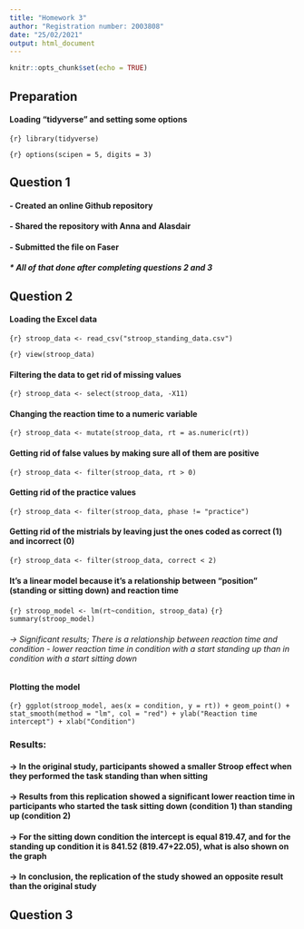 ```yaml
---
title: "Homework 3"
author: "Registration number: 2003808"
date: "25/02/2021"
output: html_document
---
```


```r
knitr::opts_chunk$set(echo = TRUE)
```


## Preparation

#### Loading "tidyverse" and setting some options

```{r} library(tidyverse) ```

```{r} options(scipen = 5, digits = 3) ```


## Question 1

#### - Created an online Github repository

#### - Shared the repository with Anna and Alasdair

#### - Submitted the file on Faser

##### * All of that done after completing questions 2 and 3


## Question 2

#### Loading the Excel data

```{r} stroop_data <- read_csv("stroop_standing_data.csv")```

```{r} view(stroop_data) ```

#### Filtering the data to get rid of missing values

```{r} stroop_data <- select(stroop_data, -X11)```

#### Changing the reaction time to a numeric variable

```{r} stroop_data <- mutate(stroop_data, rt = as.numeric(rt)) ```

#### Getting rid of false values by making sure all of them are positive

```{r} stroop_data <- filter(stroop_data, rt > 0) ```

#### Getting rid of the practice values

```{r} stroop_data <- filter(stroop_data, phase != "practice") ```

#### Getting rid of the mistrials by leaving just the ones coded as correct (1) and incorrect (0)

```{r} stroop_data <- filter(stroop_data, correct < 2) ```

#### It's a linear model because it's a relationship between "position" (standing or sitting down) and reaction time

```{r} stroop_model <- lm(rt~condition, stroop_data) ```
```{r} summary(stroop_model) ```

###### -> Significant results; There is a relationship between reaction time and condition - lower reaction time in condition with a start standing up than in condition with a start sitting down

#### Plotting the model

```{r} ggplot(stroop_model, aes(x = condition, y = rt)) + geom_point() + stat_smooth(method = "lm", col = "red") + ylab("Reaction time intercept") + xlab("Condition") ```

### Results:

#### -> In the original study, participants showed a smaller Stroop effect when they performed the task standing than when sitting

#### -> Results from this replication showed a significant lower reaction time in participants who started the task sitting down (condition 1) than standing up (condition 2)

#### -> For the sitting down condition the intercept is equal 819.47, and for the standing up condition it is 841.52 (819.47+22.05), what is also shown on the graph

#### -> In conclusion, the replication of the study showed an opposite result than the original study

## Question 3

